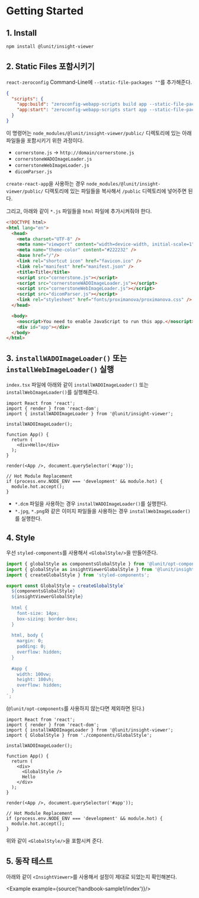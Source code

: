 
# Getting Started

## 1. Install

```sh
npm install @lunit/insight-viewer
```

## 2. Static Files 포함시키기

`react-zeroconfig` Command-Line에 `--static-file-packages ""`를 추가해준다.

```json
{
  "scripts": {
    "app:build": "zeroconfig-webapp-scripts build app --static-file-packages \"@lunit/insight-viewer\"",
    "app:start": "zeroconfig-webapp-scripts start app --static-file-packages \"@lunit/insight-viewer\""
  }
}
```

이 명령어는 `node_modules/@lunit/insight-viewer/public/` 디렉토리에 있는 아래 파일들을 포함시키기 위한 과정이다.

- `cornerstone.js` → `http://domain/cornerstone.js`
- `cornerstoneWADOImageLoader.js`
- `cornerstoneWebImageLoader.js`
- `dicomParser.js`

`create-react-app`을 사용하는 경우 `node_modules/@lunit/insight-viewer/public/` 디렉토리에 있는 파일들을 복사해서 `/public` 디렉토리에 넣어주면 된다.

그리고, 아래와 같이 `*.js` 파일들을 `html` 파일에 추가시켜줘야 한다.

```html
<!DOCTYPE html>
<html lang="en">
  <head>
    <meta charset="UTF-8" />
    <meta name="viewport" content="width=device-width, initial-scale=1" />
    <meta name="theme-color" content="#222232" />
    <base href="/"/>
    <link rel="shortcut icon" href="favicon.ico" />
    <link rel="manifest" href="manifest.json" />
    <title>Title</title>
    <script src="cornerstone.js"></script>
    <script src="cornerstoneWADOImageLoader.js"></script>
    <script src="cornerstoneWebImageLoader.js"></script>
    <script src="dicomParser.js"></script>
    <link rel="stylesheet" href="fonts/proximanova/proximanova.css" />
  </head>

  <body>
    <noscript>You need to enable JavaScript to run this app.</noscript>
    <div id="app"></div>
  </body>
</html>
```

## 3. `installWADOImageLoader()` 또는 `installWebImageLoader()` 실행

`index.tsx` 파일에 아래와 같이 `installWADOImageLoader()` 또는 `installWebImageLoader()`를 실행해준다.

```tsx
import React from 'react';
import { render } from 'react-dom';
import { installWADOImageLoader } from '@lunit/insight-viewer';

installWADOImageLoader();

function App() {
  return (
    <div>Hello</div>
  );
}

render(<App />, document.querySelector('#app'));

// Hot Module Replacement
if (process.env.NODE_ENV === 'development' && module.hot) {
  module.hot.accept();
}
```

- `*.dcm` 파일을 사용하는 경우 `installWADOImageLoader()`를 실행한다.
- `*.jpg`, `*.png`와 같은 이미지 파일들을 사용하는 경우 `installWebImageLoader()`를 실행한다.

## 4. Style 

우선 `styled-components`를 사용해서 `<GlobalStyle/>`을 만들어준다.

```ts
import { globalStyle as componentsGlobalStyle } from '@lunit/opt-components';
import { globalStyle as insightViewerGlobalStyle } from '@lunit/insight-viewer';
import { createGlobalStyle } from 'styled-components';

export const GlobalStyle = createGlobalStyle`
  ${componentsGlobalStyle}
  ${insightViewerGlobalStyle}
  
  html {
    font-size: 14px;
    box-sizing: border-box;
  }
  
  html, body {
    margin: 0;
    padding: 0;
    overflow: hidden;
  }
  
  #app {
    width: 100vw;
    height: 100vh;
    overflow: hidden;
  }
`;
```

(`@lunit/opt-components`를 사용하지 않는다면 제외하면 된다.)

```tsx
import React from 'react';
import { render } from 'react-dom';
import { installWADOImageLoader } from '@lunit/insight-viewer';
import { GlobalStyle } from './components/GlobalStyle';

installWADOImageLoader();

function App() {
  return (
    <div>
      <GlobalStyle />
      Hello
    </div>
  );
}

render(<App />, document.querySelector('#app'));

// Hot Module Replacement
if (process.env.NODE_ENV === 'development' && module.hot) {
  module.hot.accept();
}
```

위와 같이 `<GlobalStyle/>`을 포함시켜 준다.

## 5. 동작 테스트

아래와 같이 `<InsightViewer>`를 사용해서 설정이 제대로 되었는지 확인해본다.

<Example example={source('handbook-sample1/index')}/>